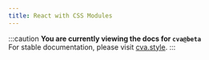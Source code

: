 ```yaml
---
title: React with CSS Modules
---
```


:::caution
**You are currently viewing the docs for `cva@beta`**  
For stable documentation, please visit [cva.style](https://cva.style).
:::


<StackBlitz
  dir="examples/beta/react-with-css-modules"
  file="src/components/button/button.tsx"
/>

